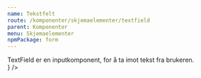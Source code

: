 ```yaml
---
name: Tekstfelt
route: /komponenter/skjemaelementer/textfield
parent: Komponenter
menu: Skjemaelementer
npmPackage: form
---
```



<PageHeader>
  TextField er en inputkomponent, for å ta imot tekst fra brukeren.
</PageHeader>

<Playground>
  <div style={{ display: 'grid', rowGap: '1em' }}>
    <TextField placeholder="Skriv her..." />
    <TextField disabled placeholder="Disabled" />
    <TextField variant="success" placeholder="Suksess" />
    <TextField variant="error" placeholder="Feil" />
    <TextField variant="none" placeholder="Søk..." />
    <TextField
      width="fluid"
      placeholder="Bilde Fluid og ikon som prepend"
      prepend={<ImageIcon />}
    />
    <div style={{ width: '15rem' }}>
      <TextField
        width="fluid"
        placeholder="Kortere input med fluid"
        prepend="Fra"
      />
    </div>
  </div>
</Playground>
